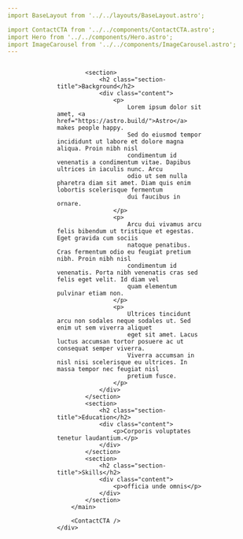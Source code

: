 ```yaml
---
import BaseLayout from '../../layouts/BaseLayout.astro';

import ContactCTA from '../../components/ContactCTA.astro';
import Hero from '../../components/Hero.astro';
import ImageCarousel from '../../components/ImageCarousel.astro';
---
```


<BaseLayout lang="en" title="About | Vitor Eltz" description="About Vitor Eltz">
	<div class="stack gap-20">
		<main class="wrapper about">
			<Hero
				title="About"
				tagline="Thanks for stopping by. Read below to learn more about myself and my background."
			>
				<ImageCarousel images={[
					{ src: '/assets/photo.jpeg', alt: 'Vitor Eltz at work' },
					{ src: '/assets/azion-launch-week.jpeg', alt: 'Another photo' }
				]} />
			</Hero>

			<section>
				<h2 class="section-title">Background</h2>
				<div class="content">
					<p>
						Lorem ipsum dolor sit amet, <a href="https://astro.build/">Astro</a> makes people happy.
						Sed do eiusmod tempor incididunt ut labore et dolore magna aliqua. Proin nibh nisl
						condimentum id venenatis a condimentum vitae. Dapibus ultrices in iaculis nunc. Arcu
						odio ut sem nulla pharetra diam sit amet. Diam quis enim lobortis scelerisque fermentum
						dui faucibus in ornare.
					</p>
					<p>
						Arcu dui vivamus arcu felis bibendum ut tristique et egestas. Eget gravida cum sociis
						natoque penatibus. Cras fermentum odio eu feugiat pretium nibh. Proin nibh nisl
						condimentum id venenatis. Porta nibh venenatis cras sed felis eget velit. Id diam vel
						quam elementum pulvinar etiam non.
					</p>
					<p>
						Ultrices tincidunt arcu non sodales neque sodales ut. Sed enim ut sem viverra aliquet
						eget sit amet. Lacus luctus accumsan tortor posuere ac ut consequat semper viverra.
						Viverra accumsan in nisl nisi scelerisque eu ultrices. In massa tempor nec feugiat nisl
						pretium fusce.
					</p>
				</div>
			</section>
			<section>
				<h2 class="section-title">Education</h2>
				<div class="content">
					<p>Corporis voluptates tenetur laudantium.</p>
				</div>
			</section>
			<section>
				<h2 class="section-title">Skills</h2>
				<div class="content">
					<p>officia unde omnis</p>
				</div>
			</section>
		</main>

		<ContactCTA />
	</div>
</BaseLayout>

<style>
	.about {
		display: flex;
		flex-direction: column;
		gap: 3.5rem;
	}

	img {
		margin-top: 1.5rem;
		border-radius: 1.5rem;
		box-shadow: var(--shadow-md);
	}

	section {
		display: flex;
		flex-direction: column;
		gap: 0.5rem;
		color: var(--gray-200);
	}

	.section-title {
		grid-column-start: 1;
		font-size: var(--text-xl);
		color: var(--gray-0);
	}

	.content {
		grid-column: 2 / 4;
	}

	.content :global(a) {
		text-decoration: 1px solid underline transparent;
		text-underline-offset: 0.25em;
		transition: text-decoration-color var(--theme-transition);
	}

	.content :global(a:hover),
	.content :global(a:focus) {
		text-decoration-color: currentColor;
	}

	@media (min-width: 50em) {
		.about {
			display: grid;
			grid-template-columns: 1fr 60% 1fr;
		}

		.about > :global(:first-child) {
			grid-column-start: 2;
		}

		section {
			display: contents;
			font-size: var(--text-lg);
		}
	}
</style>
